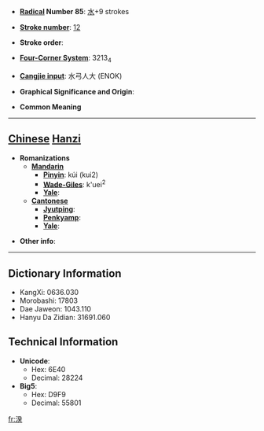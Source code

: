 * '''[[Wiktionary:Chinese radical index| Radical]] Number 85''': [[Wiktionary:Chinese radical index 水|水]]+9 strokes

* '''[[Wiktionary:Chinese total strokes index|Stroke number]]''': [[Wiktionary:Chinese total strokes index 12|12]]

* '''Stroke order''': 

* '''[[Wiktionary:Chinese four corner index|Four-Corner System]]''': 3213<sub>4</sub>

* '''[[Wiktionary:Chinese Cangjie index|Cangjie input]]''': 水弓人大 (ENOK)

* '''Graphical Significance and Origin''': 

* '''Common Meaning'''

----

== [[Chinese]] [[Hanzi]] ==

* '''Romanizations'''
** '''[[Mandarin]]'''
*** '''[[Pinyin]]''': kúi (kui2)
*** '''[[Wade-Giles]]''': k'uei<sup>2</sup>
*** '''[[Yale]]''': 
** '''[[Cantonese]]'''
*** '''[[Jyutping]]''':
*** '''[[Penkyamp]]''': 
*** '''[[Yale]]''': 

* '''Other info''': 

----

== Dictionary Information ==

* KangXi: 0636.030
* Morobashi: 17803
* Dae Jaweon: 1043.110
* Hanyu Da Zidian: 31691.060

== Technical Information ==

* '''Unicode''':
** Hex: 6E40
** Decimal: 28224
* '''Big5''':
** Hex: D9F9
** Decimal: 55801

[[fr:湀]]